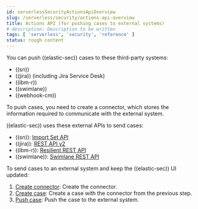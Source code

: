 ```yaml
---
id: serverlessSecurityActionsApiOverview
slug: /serverless/security/actions-api-overview
title: Actions API (for pushing cases to external systems)
# description: Description to be written
tags: [ 'serverless', 'security', 'reference' ]
status: rough content
---
```



<RoughContent />


<div id="actions-api-overview"></div>

You can push ((elastic-sec)) cases to these third-party systems:

* ((sn))
* ((jira)) (including Jira Service Desk)
* ((ibm-r))
* ((swimlane))
* ((webhook-cm))

To push cases, you need to create a connector, which stores the information
required to communicate with the external system.

((elastic-sec)) uses these external APIs to send cases:

* ((sn)): [Import Set API](https://developer.servicenow.com/dev.do#!/reference/api/rome/rest/c_ImportSetAPI)
* ((jira)): [REST API v2](https://developer.atlassian.com/cloud/jira/platform/rest/v2/)
* ((ibm-r)): [Resilient REST API](https://developer.ibm.com/security/resilient/rest/)
* ((swimlane)): [Swimlane REST API](https://swimlane.com/knowledge-center/docs/developer-guide/rest-api/)

To send cases to an external system and keep the ((elastic-sec)) UI updated:

1. [Create connector](((kibana-ref))/create-connector-api.html): Create the connector.
1. [Create case](((kibana-ref))/cases-api-create.html): Create a case with the connector from the previous step.
1. [Push case](((kibana-ref))/cases-api-push.html): Push the case to the external system.

